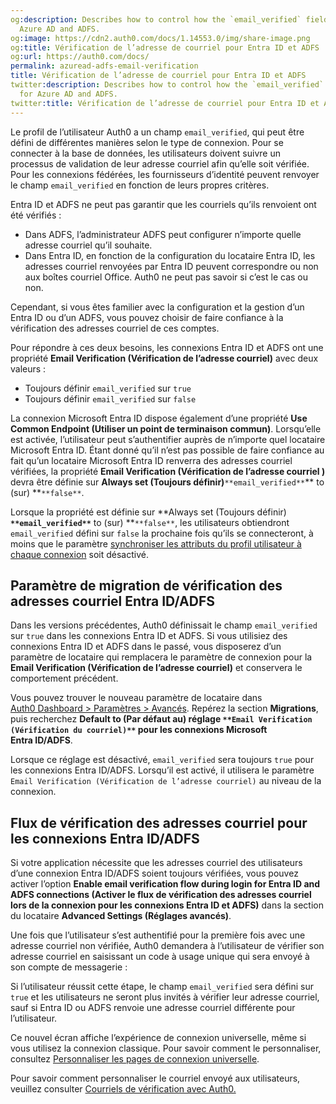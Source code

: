 ```yaml
---
og:description: Describes how to control how the `email_verified` field is set for
  Azure AD and ADFS.
og:image: https://cdn2.auth0.com/docs/1.14553.0/img/share-image.png
og:title: Vérification de l’adresse de courriel pour Entra ID et ADFS
og:url: https://auth0.com/docs/
permalink: azuread-adfs-email-verification
title: Vérification de l’adresse de courriel pour Entra ID et ADFS
twitter:description: Describes how to control how the `email_verified` field is set
  for Azure AD and ADFS.
twitter:title: Vérification de l’adresse de courriel pour Entra ID et ADFS
---
```


Le profil de l’utilisateur Auth0 a un champ `email_verified`, qui peut être défini de différentes manières selon le type de connexion. Pour se connecter à la base de données, les utilisateurs doivent suivre un processus de validation de leur adresse courriel afin qu’elle soit vérifiée. Pour les connexions fédérées, les fournisseurs d’identité peuvent renvoyer le champ `email_verified` en fonction de leurs propres critères.

Entra ID et ADFS ne peut pas garantir que les courriels qu’ils renvoient ont été vérifiés :

* Dans ADFS, l’administrateur ADFS peut configurer n’importe quelle adresse courriel qu’il souhaite.
* Dans Entra ID, en fonction de la configuration du locataire Entra ID, les adresses courriel renvoyées par Entra ID peuvent correspondre ou non aux boîtes courriel Office. Auth0 ne peut pas savoir si c’est le cas ou non.

Cependant, si vous êtes familier avec la configuration et la gestion d’un Entra ID ou d’un ADFS, vous pouvez choisir de faire confiance à la vérification des adresses courriel de ces comptes.

Pour répondre à ces deux besoins, les connexions Entra ID et ADFS ont une propriété **Email Verification (Vérification de l’adresse courriel)** avec deux valeurs :

* Toujours définir `email_verified` sur `true`
* Toujours définir `email_verified` sur `false`

La connexion Microsoft Entra ID dispose également d’une propriété **Use Common Endpoint (Utiliser un point de terminaison commun)**. Lorsqu’elle est activée, l’utilisateur peut s’authentifier auprès de n’importe quel locataire Microsoft Entra ID. Étant donné qu’il n’est pas possible de faire confiance au fait qu’un locataire Microsoft Entra ID renverra des adresses courriel vérifiées, la propriété **Email Verification (Vérification de l’adresse courriel )** devra être définie sur **Always set (Toujours définir)**`**email_verified**`** to (sur) **`**false**`.

Lorsque la propriété est définie sur **Always set (Toujours définir) **`**email_verified**`** to (sur) **`**false**`, les utilisateurs obtiendront `email_verified` défini sur `false` la prochaine fois qu’ils se connecteront, à moins que le paramètre [synchroniser les attributs du profil utilisateur à chaque connexion](/users/user-profiles/configure-connection-sync-with-auth0) soit désactivé.

## Paramètre de migration de vérification des adresses courriel Entra ID/ADFS

Dans les versions précédentes, Auth0 définissait le champ `email_verified` sur `true` dans les connexions Entra ID et ADFS. Si vous utilisiez des connexions Entra ID et ADFS dans le passé, vous disposerez d’un paramètre de locataire qui remplacera le paramètre de connexion pour la **Email Verification (Vérification de l’adresse courriel)** et conservera le comportement précédent.

Vous pouvez trouver le nouveau paramètre de locataire dans [Auth0 Dashboard > Paramètres > Avancés](%24%7Bmanage_url%7D/#/tenant/advanced). Repérez la section **Migrations**, puis recherchez **Default to (Par défaut au) réglage **`**Email Verification (Vérification du courriel)**`** pour les connexions Microsoft Entra ID/ADFS**.



Lorsque ce réglage est désactivé, `email_verified` sera toujours `true` pour les connexions Entra ID/ADFS. Lorsqu’il est activé, il utilisera le paramètre `Email Verification (Vérification de l’adresse courriel)` au niveau de la connexion.

## Flux de vérification des adresses courriel pour les connexions Entra ID/ADFS

Si votre application nécessite que les adresses courriel des utilisateurs d’une connexion Entra ID/ADFS soient toujours vérifiées, vous pouvez activer l’option **Enable email verification flow during login for Entra ID and ADFS connections (Activer le flux de vérification des adresses courriel lors de la connexion pour les connexions Entra ID et ADFS)** dans la section du locataire **Advanced Settings (Réglages avancés)**.

Une fois que l’utilisateur s’est authentifié pour la première fois avec une adresse courriel non vérifiée, Auth0 demandera à l’utilisateur de vérifier son adresse courriel en saisissant un code à usage unique qui sera envoyé à son compte de messagerie :

Si l’utilisateur réussit cette étape, le champ `email_verified` sera défini sur `true` et les utilisateurs ne seront plus invités à vérifier leur adresse courriel, sauf si Entra ID ou ADFS renvoie une adresse courriel différente pour l’utilisateur.

Ce nouvel écran affiche l’expérience de connexion universelle, même si vous utilisez la connexion classique. Pour savoir comment le personnaliser, consultez [Personnaliser les pages de connexion universelle](/login/universal-login/universal-experience/customize-templates).

Pour savoir comment personnaliser le courriel envoyé aux utilisateurs, veuillez consulter [Courriels de vérification avec Auth0.](/users/verify-emails)